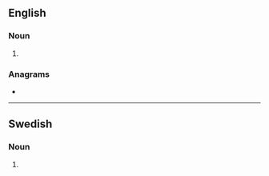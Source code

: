==English==

===Noun===
{{head|en|noun form}}

# {{plural of|en|accepter}}

===Anagrams===
* {{anagrams|en|a=acceeprst|reaccepts}}

----

==Swedish==

===Noun===
{{head|sv|noun form}}

# {{sv-noun-form-indef-gen-pl|accept}}
